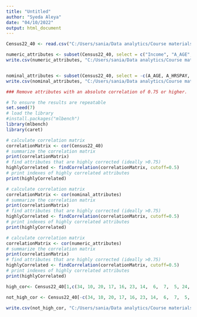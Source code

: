 ---
title: "Untitled"
author: "Syeda Aleya"
date: "04/10/2022"
output: html_document
---

```{r}

Census22_40 <- read.csv("C:/Users/sania/Data analytics/Course materials 820/Latest census/Initial Data analysis/Correlation Cofficients/Census22_40.csv")
```

```{r}
numeric_attributes <- subset(Census22_40, select = c("Income", "A_AGE","A_HRSPAY","CAP_VAL","DIV_VAL","STATETAX_A","STATETAX_B","WKSWORK"))
write.csv(numeric_attributes, "C:/Users/sania/Data analytics/Course materials 820/Latest census/Initial Data analysis/Correlation Cofficients/Numeric_Attributes.csv")


nominal_attributes <- subset(Census22_40, select = -c(A_AGE, A_HRSPAY, CAP_VAL, DIV_VAL, STATETAX_A, STATETAX_B, WKSWORK))
write.csv(nominal_attributes, "C:/Users/sania/Data analytics/Course materials 820/Latest census/Initial Data analysis/Correlation Cofficients/Nominal_Attributes.csv")

```


```{r}
### Remove attributes with an absolute correlation of 0.75 or higher.

# To ensure the results are repeatable
set.seed(7)
# load the library
#install.packages("mlbench")
library(mlbench)
library(caret)

# calculate correlation matrix
correlationMatrix <- cor(Census22_40)
# summarize the correlation matrix
print(correlationMatrix)
# find attributes that are highly corrected (ideally >0.75)
highlyCorrelated <- findCorrelation(correlationMatrix, cutoff=0.5)
# print indexes of highly correlated attributes
print(highlyCorrelated)

```

```{r}
# calculate correlation matrix
correlationMatrix <- cor(nominal_attributes)
# summarize the correlation matrix
print(correlationMatrix)
# find attributes that are highly corrected (ideally >0.75)
highlyCorrelated <- findCorrelation(correlationMatrix, cutoff=0.5)
# print indexes of highly correlated attributes
print(highlyCorrelated)

```


```{r}

# calculate correlation matrix
correlationMatrix <- cor(numeric_attributes)
# summarize the correlation matrix
print(correlationMatrix)
# find attributes that are highly corrected (ideally >0.75)
highlyCorrelated <- findCorrelation(correlationMatrix, cutoff=0.5)
# print indexes of highly correlated attributes
print(highlyCorrelated)
```

```{r}

high_cor<- Census22_40[1,c(34, 10, 20, 17, 16, 23, 14,  6,  7,  5, 24,  3,  2, 36, 19, 33)]

```

```{r}

not_high_cor <- Census22_40[-c(34, 10, 20, 17, 16, 23, 14,  6,  7,  5, 24,  3,  2, 36, 19, 33)]
```


```{r}

write.csv(not_high_cor, "C:/Users/sania/Data analytics/Course materials 820/Latest census/Initial Data analysis/Correlation Cofficients/Not_high_corr.csv")

```